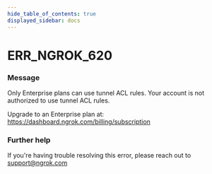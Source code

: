 ```yaml
---
hide_table_of_contents: true
displayed_sidebar: docs
---
```



# ERR_NGROK_620

### Message

Only Enterprise plans can use tunnel ACL rules.
Your account is not authorized to use tunnel ACL rules.

Upgrade to an Enterprise plan at: https://dashboard.ngrok.com/billing/subscription

<ErrorDetails error="err_ngrok_620" />

### Further help

If you're having trouble resolving this error, please reach out to [support@ngrok.com](mailto:support@ngrok.com?subject=Help%20with%20ERR_NGROK_620)
